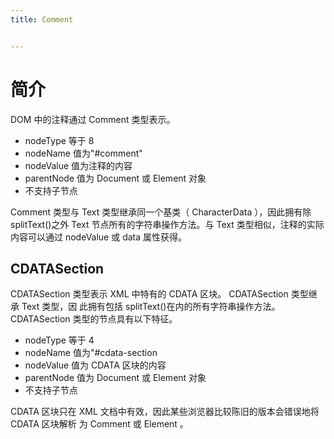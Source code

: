 ```yaml
---
title: Comment


---
```


# 简介

DOM 中的注释通过 Comment 类型表示。

- nodeType 等于 8
- nodeName 值为"#comment"
- nodeValue 值为注释的内容
- parentNode 值为 Document 或 Element 对象
- 不支持子节点

Comment 类型与 Text 类型继承同一个基类（ CharacterData ），因此拥有除 splitText()之外 Text 节点所有的字符串操作方法。与 Text 类型相似，注释的实际内容可以通过 nodeValue
或 data 属性获得。

## CDATASection

CDATASection 类型表示 XML 中特有的 CDATA 区块。 CDATASection 类型继承 Text 类型，因 此拥有包括 splitText()在内的所有字符串操作方法。 CDATASection
类型的节点具有以下特征。

- nodeType 等于 4
- nodeName 值为"#cdata-section
- nodeValue 值为 CDATA 区块的内容
- parentNode 值为 Document 或 Element 对象
- 不支持子节点

CDATA 区块只在 XML 文档中有效，因此某些浏览器比较陈旧的版本会错误地将 CDATA 区块解析 为 Comment 或 Element 。

            